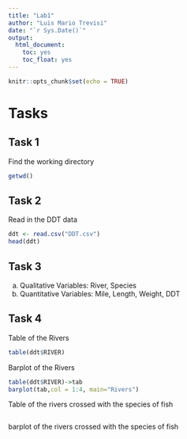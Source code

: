 ```yaml
---
title: "Lab1"
author: "Luis Mario Trevisi"
date: "`r Sys.Date()`"
output: 
  html_document:
    toc: yes
    toc_float: yes
---
```


```r
knitr::opts_chunk$set(echo = TRUE)
```


# Tasks

## Task 1

Find the working directory

```r
getwd()
```

## Task 2

Read in the DDT data

```r
ddt <- read.csv("DDT.csv")
head(ddt)
```


## Task 3

  a. Qualitative Variables: River, Species
  b. Quantitative Variables: Mile, Length, Weight, DDT


## Task 4

Table of the Rivers

```r
table(ddt$RIVER)
```

Barplot of the Rivers

```r
table(ddt$RIVER)->tab
barplot(tab,col = 1:4, main="Rivers")

```

Table of the rivers crossed with the species of fish

```r

```

barplot of the rivers crossed with the species of fish

```r

```


